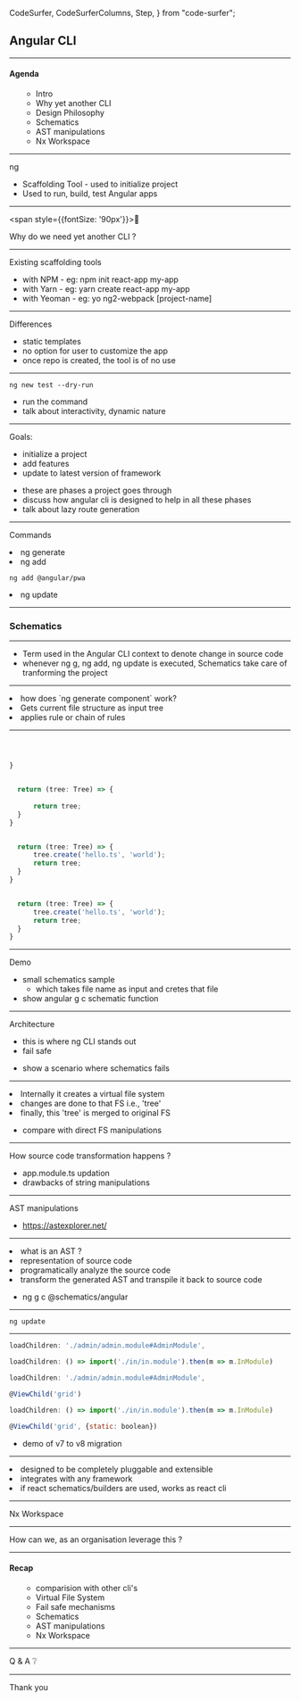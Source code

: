   CodeSurfer,
  CodeSurferColumns,
  Step,
} from "code-surfer";




<Head>
  <title>Angular CLI</title>
</Head>

## Angular CLI


---

#### Agenda

<ul style={{
      fontSize: '30px',
      paddingLeft: '0',
    }}>

* Intro
* Why yet another CLI 
* Design Philosophy 
* Schematics 
* AST manipulations 
* Nx Workspace 

</ul>

---

<span>ng</span>

<div>
<ul style={{ fontSize: '30px' }}>
  <Appear>
    <li>Scaffolding Tool - used to initialize project</li>
    <li>Used to run, build, test Angular apps</li>
  </Appear>
</ul>
</div>

---

<span style={{fontSize: '90px'}}>🤔</span>

Why do we need yet another CLI ?

---

Existing scaffolding tools

<ul style={{ fontSize: '30px' }}>
<Appear>
  <li> with NPM - eg: npm init react-app my-app</li>
  <li> with Yarn - eg: yarn create react-app my-app</li>
  <li> with Yeoman - eg: yo ng2-webpack [project-name]</li>
</Appear>
</ul>

---

Differences

<ul style={{ fontSize: '30px' }}>
<Appear>
  <li>static templates</li>
  <li>no option for user to customize the app</li>
  <li>once repo is created, the tool is of no use</li>
</Appear>
</ul>

---

```
ng new test --dry-run
```

<Notes>

- run the command
- talk about interactivity, dynamic nature

</Notes>

---

Goals:
<List>

- initialize a project
- add features
- update to latest version of framework

</List>

<Notes>

- these are phases a project goes through
- discuss how angular cli is designed to help in all these phases
- talk about lazy route generation

</Notes>

---

Commands

<List>

<Appear>
<li> ng generate</li>
<li> ng add 

```ng add @angular/pwa```
</li>
<li> ng update </li>

</Appear>

</List>

---

### Schematics


---

<List>

- Term used in the Angular CLI context to denote change in source code
- whenever ng g, ng add, ng update is executed, Schematics take care of tranforming the project

</List>

---

<List>

<li>how does `ng generate component` work?</li>
<Appear>
<li>Gets current file structure as input tree</li>
<li>applies rule or chain of rules</li>
</Appear>

</List>

---

<CodeSurfer>

```ts 3,6 subtitle="generator function which returns a Rule"



}
```

```ts 4,6,7 subtitle="takes input a tree, applies any modification and returns it"

  return (tree: Tree) => {
      
      return tree;
  }
}
```

```ts 5 subtitle="creates a file hello.ts with 'world' as content"

  return (tree: Tree) => {
      tree.create('hello.ts', 'world');
      return tree;
  }
}
```

```ts 3:8

  return (tree: Tree) => {
      tree.create('hello.ts', 'world');
      return tree;
  }
}
```


</CodeSurfer>

---

Demo

<Notes>

- small schematics sample
  - which takes file name as input and cretes that file
- show angular g c schematic function

</Notes>

---

Architecture

<List>

- this is where ng CLI stands out
- fail safe

</List>

<Notes>

- show a scenario where schematics fails

</Notes>

---

<List>

<li>Internally it creates a virtual file system</li>
<Appear>

<li>changes are done to that FS i.e., 'tree'</li>
<li>finally, this 'tree' is merged to original FS</li>

</Appear>

</List>

<Notes>

- compare with direct FS manipulations

</Notes>

---

How source code transformation happens ?

<Notes>

- app.module.ts updation
- drawbacks of string manipulations

</Notes>

---

AST manipulations

<Notes>

- https://astexplorer.net/

</Notes>

---

<List>

<li>what is an AST ?</li>
<Appear>

<li>representation of source code</li>
<li>programatically analyze the source code</li>
<li>transform the generated AST and transpile it back to source code</li>

</Appear>

</List>

<Notes>

- ng g c @schematics/angular

</Notes>

---

<code>ng update</code>

---

<CodeSurferColumns>

<Step subtitle="ng v7 to v8">

```js
loadChildren: './admin/admin.module#AdminModule',
```

```js
loadChildren: () => import('./in/in.module').then(m => m.InModule)
```

</Step>

<Step subtitle="ng v7 to v8">

```js 3
loadChildren: './admin/admin.module#AdminModule',

@ViewChild('grid')
```

```js 3
loadChildren: () => import('./in/in.module').then(m => m.InModule)

@ViewChild('grid', {static: boolean})
```

</Step>

</CodeSurferColumns>

<Notes>

- demo of v7 to v8 migration

</Notes>

---

<List>

<li>designed to be completely pluggable and extensible</li>
<Appear>

<li>integrates with any framework</li>
<li>if react schematics/builders are used, works as react cli</li>

</Appear>

</List>

---

Nx Workspace

---

How can we, as an organisation leverage this ?

---

#### Recap

<ul style={{
      fontSize: '30px',
      paddingLeft: '0',
    }}>

* comparision with other cli's 
* Virtual File System
* Fail safe mechanisms
* Schematics
* AST manipulations
* Nx Workspace

</ul>

---


Q & A ❔

---

Thank you

